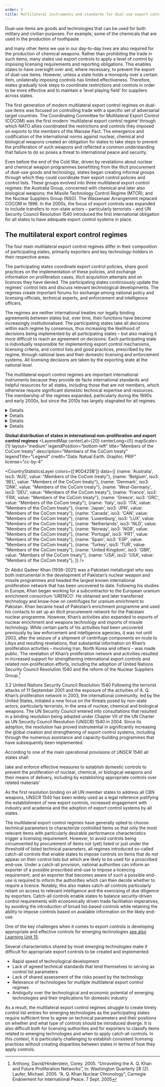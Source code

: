 ```yaml
---
order: 3
title: Multilateral instruments and standards for dual-use export controls
---
```


<LectureVideo smil="/lu12/HSFK-PC_LU12-CH03_12a_241219.smil" provider="video-stream">

  Dual-use items are goods and technologies that can be used for both military and civilian purposes. For example, some of the chemicals that are used in the production of toothpaste
  <Figure
    size="medium"
    src="toothpaste.jpg"
    caption="Putting toothpaste on a toothbrush"
    alt="A close-up photograph of a turquoise toothbrush with white and green bristles. A dollop of white toothpaste with small red specks is being squeezed onto the bristles from a partially visible toothpaste tube. The background is blurred, with soft circular light reflections creating a bokeh effect. "
    credit="Thegreenj/Wiki Commons"
    license=""
  ></Figure>
  and many other items we use in our day-to-day lives are also required for the production of chemical weapons. Rather than prohibiting the trade in such items, many states use export controls to apply a level of control by imposing licensing requirements and reporting obligations. This enables states to have oversight over and, where necessary, to prevent the export of dual-use items. However, unless a state holds a monopoly over a certain item, unilaterally imposing controls has limited effectiveness. Therefore, states gradually took steps to coordinate restrictions and controls in order to be more effective and to maintain a ‘level playing field’ for suppliers across states.

  The first generation of modern multilateral export control regimes on dual-use items was focused on controlling trade with a specific set of adversarial target countries. The Coordinating Committee for Multilateral Export Control (COCOM) was the first modern ‘multilateral export control regime’ through which NATO allies coordinated the restrictions and controls they imposed on exports to the members of the Warsaw Pact. The emergence and codification of the international norms against nuclear, chemical and biological weapons created an obligation for states to take steps to prevent the proliferation of such weapons and reflected a common understanding that failure to do so poses a threat to international peace and security.

  Even before the end of the Cold War, driven by revelations about nuclear and chemical weapon programmes benefitting from the illicit procurement of dual-use goods and technology, states began creating informal groups through which they could coordinate their export control policies and control lists. These groups evolved into three multilateral export control regimes: the Australia Group, concerned with chemical and later also biological weapons; the Missile Technology Control Regime (MTCR); and the Nuclear Suppliers Group (NSG). The Wassenaar Arrangement replaced COCOM in 1996. In the 2000s, the focus of export controls was expanded to include transfers to non-state actors – particularly terrorists – and UN Security Council Resolution 1540 introduced the first international obligation for all states to have adequate export control systems in place.

</LectureVideo>
<Gallery>
<Figure
  size="medium"
  src="land-rover.jpg"
  caption="A **Land Rover Defender** used by the Royal Air Force fire service. It is almost identical to the versions used by civilian agencies such as the police or fire brigade"
  alt="Picture of a Land-Rover in camouflage and a sign saying 'AF Fire Service' standing at parking lot."
  credit="UK Emergency Vehicles"
  license=""
></Figure>
<Figure
  size="medium"
  src="3DGun.jpg"
  caption="**Additive manufacturing** (often called 3D printing) might cause severe problems in the future. While 3D printers can be used to easily produce civilian objects, they can also be used to produce, for example, spare parts for restricted weapons or even whole weapons. Example: Prototype of FGC-9."
  alt="Picture of a printed gun."
  credit="JStark1809/Wikimedia"
  license=""
></Figure>
<Figure
  size="medium"
  src="code.jpg"
  caption="**Software code** can also be considered dual use, for example software for decryption or encryption or to enhance communication."
  alt="Image of a screen with colour-coded but illegible software code"
  credit="JStark1809/Wikimedia"
  license=""
></Figure>
</Gallery>

## The multilateral export control regimes

The four main multilateral export control regimes differ in their composition of participating states, primarily exporters and key technology-holders in their respective areas.

<Figure
  size="medium"
  src="GraphOnRegimeFunctions.png"
  caption="Regime functions"
  alt="Image of a screen with colour-coded but illegible software code"
  credit="JStark1809/Wikimedia"
  license=""
  expandable={true}
></Figure>

The participating states coordinate export control policies, share good practices on the implementation of these policies, and exchange information on proliferation cases, illicit acquisition attempts and on licences they have denied. The participating states continuously update the regimes’ control lists and discuss relevant technological developments. The regimes create important forums for exchange among national policy and licensing officials, technical experts, and enforcement and intelligence officers.

The regimes are neither international treaties nor legally binding agreements between states but, over time, their functions have become increasingly institutionalised. The participating states take all decisions within each regime by consensus, thus increasing the likelihood of decisions being implemented by all participating states – but also making it more difficult to reach an agreement on decisions. Each participating state is individually responsible for implementing export control mechanisms, licensing criteria, and control lists and good practices, prescribed by the regime, through national laws and their domestic licensing and enforcement systems. All licensing decisions are taken by the exporting state at the national level.

<Figure
  size="medium"
  src="DALL-E.png"
  caption="How ChatGPT visualizes export controls for international security"
  alt="he image is a conceptual illustration representing export controls for international security. A large, semi-transparent globe with interconnected trade routes is at the center, symbolizing global commerce. Surrounding the globe are cargo ships, containers, and airplanes being inspected by security officers using scanning equipment, representing regulatory oversight. In the background, a digital firewall with a glowing grid pattern symbolizes cyber controls on sensitive technologies. The image uses a blend of blue and red lighting—blue representing security and order, while red signifies restricted trade and export limitations."
  credit="Image generated using artificial intelligence (AI) via OpenAI’s DALL·E tool"
  license=""
  expandable={true}
></Figure>

The multilateral export control regimes are important international instruments because they provide de facto international standards and helpful resources for all states, including those that are not members, which otherwise require significant domestic technical expertise and resources. The membership of the regimes expanded, particularly during the 1990s and early 2000s, but since the 2010s has largely stagnated for all regimes.

<DetailsGroup>
  <Details summary="The Nuclear Suppliers Group">
    The NSG is currently the main multilateral export control regime concerned with the non-proliferation of nuclear weapons. The NSG was created in 1974 as the ‘London Club’ comprising seven major nuclear supplier countries, in response to the first nuclear weapon test conducted by India – a state not recognised as a nuclear weapon state under the Treaty on the Non-proliferation of Nuclear Weapons (NPT). The NSG initially created a set of guidelines incorporating a list of items triggering IAEA safeguards and remained largely dormant between 1978 and 1990. In 1992, the NSG established guidelines for transfers of nuclear-related dual-use equipment, material and technology, an information exchange, an exchange of denial notifications, and a requirement for trigger list item recipients to have signed a full-scale safeguards agreement. The NSG has 48 participating governments and permanent observer status has been granted to the European Commission and the chair of the Zangger Committee.
  </Details>

  <Details summary="The Wassenaar Arrangement">
    The Wassenaar Arrangement became operational in 1996 (Wassenaar Arrangement, 2022a). The membership of the Wassenaar Arrangement has since expanded to include 42 participating states (Wassenaar Arrangement, 2022b). The objective of the Wassenaar Arrangement is to increase transparency and responsibility in transfers of conventional arms as well as dual-use goods and technologies related to conventional military capabilities. The Wassenaar Arrangement guidelines seek to harmonise export controls to prevent transfers from contributing to ‘destabilizing accumulations’ of conventional arms and dual-use items that would endanger international and regional security and stability, later expanded to include preventing such transfers to terrorists. The Wassenaar Arrangement also established control lists and information exchange mechanisms between participating states on licence denials, and in some cases on licences granted for especially sensitive items.
  </Details>

  <Details summary="The Missile Technology Control Regime">
    The MTCR was created in 1987 by the Group of Seven largest industrialised states and has since grown to include 35 participating states, referred to as the partners. Another three states have unilaterally declared their formal adherence to the guidelines and control lists of the MTCR, but have not been admitted as partners. The purpose of the MTCR is to contribute to preventing the proliferation of nuclear weapons by impeding the proliferation of missiles and other uncrewed nuclear weapon delivery systems. The scope of the controls expanded to include ballistic and cruise missiles and all uncrewed aerial vehicles (UAVs) capable of delivering chemical, biological or nuclear weapons. The MTCR partners committed to deny – in all but the most exceptional circumstances – licence applications for transfers of uncrewed delivery systems with a ‘payload of at least 500 kg to a range of at least 300 km’ or which are destined to be used to deliver chemical, biological or nuclear weapons (Category I). The MTCR further prescribes that transfers should be subject to case-by-case licensing decisions by partner governments for missiles and UAVs with a maximum range of at least 300 km and a wide range of dual-use goods, materials and technologies for missile, UAV and space launch vehicle applications (Category II).[^1]
  </Details>

  <Details summary="The Australia Group">
    The Australia Group is a multilateral export control regime harmonising export controls to prevent states from contributing to the proliferation of chemical and biological weapons. The UN investigations into the use of chemical weapons in the Iran–Iraq War was a catalyst for the Australian initiative that ultimately led to the creation of the Australia Group in 1985. The investigations had found evidence for illicit procurement of precursor chemicals and materials from several Western states by both Iran and Iraq. Since its creation, the scope of the Australia Group has expanded to include chemical and biological weapons and equipment, materials and technology relevant to their development, production and use. Its membership has also increased from its 15 founding members to currently 42 states and the European Union. One state has submitted a political declaration to formally adhere to the Australia Group guidelines and control lists.[^2]
  </Details>
</DetailsGroup>

**Global distribution of states in international non-proliferation and export control regimes**
<LayeredMap
  centerLat={20}
  centerLong={0}
  mapScale={1}
  layout="medium"
  legendPosition="bottom-left"
  title="Members of the CoCom treaty"
  description="Members of the CoCom treaty"
  legendTitle="Legend"
  credit="Data: Natual Earth. Graphic: PRIF"
  license="cc-by-4"
>

  <CountryStatisticsLayer
    colors={['#0D425B']}
    data={[
      {name: 'Australia', iso3: 'AUS', value: "Members of the CoCom treaty"},
      {name: 'Belgium', iso3: 'BEL', value: "Members of the CoCom treaty"},
      {name: 'Denmark', iso3: 'DNK', value: "Members of the CoCom treaty"},
      {name: 'West-Germany', iso3: 'DEU', value: "Members of the CoCom treaty"},
      {name: 'France', iso3: 'FRA', value: "Members of the CoCom treaty"},
      {name: 'Greece', iso3: 'GRC', value: "Members of the CoCom treaty"},
      {name: 'Italy', iso3: 'ITA', value: "Members of the CoCom treaty"},
      {name: 'Japan', iso3: 'JPN', value: "Members of the CoCom treaty"},
      {name: 'Canada', iso3: 'CAN', value: "Members of the CoCom treaty"},
      {name: 'Luxemburg', iso3: 'LUX', value: "Members of the CoCom treaty"},
      {name: 'Netherlands', iso3: 'NLD', value: "Members of the CoCom treaty"},
      {name: 'Norway', iso3: 'NOR', value: "Members of the CoCom treaty"},
      {name: 'Portugal', iso3: 'PRT', value: "Members of the CoCom treaty"},
      {name: 'Spain', iso3: 'ESP', value: "Members of the CoCom treaty"},
      {name: 'Turkey', iso3: 'TUR', value: "Members of the CoCom treaty"},
      {name: 'United Kingdom', iso3: 'GBR', value: "Members of the CoCom treaty"},
      {name: 'USA', iso3: 'USA', value: "Members of the CoCom treaty"},
    ]}
  />
</LayeredMap>


<Callout title="A. Q. Khan’s proliferation network">

  Dr Abdul Qadeer Khan (1936–2021) was a Pakistani metallurgist who was both instrumental in the development of Pakistan’s nuclear weapon and missile programmes and headed the largest known international proliferation network that has been uncovered to date. Following his studies in Europe, Khan began working for a subcontractor to the European uranium enrichment consortium ‘URENCO’. He obtained and later transferred technology and know-how on centrifuges for uranium enrichment to Pakistan. Khan became head of Pakistan’s enrichment programme and used his contacts to set up an illicit procurement network for the Pakistani nuclear programme. However, Khan’s activities also expanded to exports of nuclear enrichment and weapons technology and imports of missile technology. While certain parts of his activities had been uncovered previously by law enforcement and intelligence agencies, it was not until 2003, after the seizure of a shipment of centrifuge components en route to Libya and resulting revelations, that substantial information on Khan’s proliferation activities – involving Iran, North Korea and others – was made public. The revelation of Khan’s proliferation network and activities resulted in increased support for strengthening international export controls and related non-proliferation efforts, including the adoption of United Nations Security Council Resolution 1540 and the reform of the Nuclear Suppliers Group.[^3]

</Callout>

3.2 United Nations Security Council Resolution 1540
Following the terrorist attacks of 11 September 2001 and the exposure of the activities of A. Q. Khan’s proliferation network in 2003, the international community, led by the United States, initiated a new focus on the threats posed by non-state actors, particularly terrorists, in the area of nuclear, chemical and biological weapons. The UN Security Council entered into consultations that resulted in a binding resolution being adopted under Chapter VII of the UN Charter as UN Security Council Resolution (UNSCR) 1540 in 2004. Since its adoption, the resolution has proved instrumental in significantly increasing the global creation and strengthening of export control systems, including through the numerous assistance and capacity-building programmes that have subsequently been implemented.

According to one of the main operational provisions of UNSCR 1540 all states shall:

  <Quote type="document" fullDocument="https://www.un.org/en/sc/1540/1540-fact-sheet.shtm" cite='United Nations Security Council, 2004'>
    take and enforce effective measures to establish domestic controls to prevent the proliferation of nuclear, chemical, or biological weapons and their means of delivery, including by establishing appropriate controls over related materials’
  </Quote>

As the first resolution binding on all UN member states to address all CBN weapons, UNSCR 1540 has been widely used as a legal reference justifying the establishment of new export controls, increased engagement with industry and academia and the adoption of export control systems by all states.

<Callout title="Catch-all controls">

  The multilateral export control regimes have generally opted to choose technical parameters to characterize controlled items so that only the most relevant items with particularly desirable performance characteristics trigger a licensing requirement. However, to avoid controls being circumvented by procurement of items not (yet) listed or just under the threshold of listed technical parameters, all regimes introduced so-called catch-all controls that enable states to impose controls on items that do not appear on their control lists but which are likely to be used for a proscribed end-use. Under a catch-all provision, national authorities can inform an exporter of a possible proscribed end-use to impose a licencing requirement, and an exporter that becomes aware of such a possible end-use is required to inform the authorities which can then decide whether to require a licence. Notably, this also makes catch-all controls particularly reliant on access to relevant intelligence and the exercising of due diligence by exporters. Catch-all controls enable states to balance security-driven control requirements with economically driven trade facilitation imperatives, by avoiding the introduction of broad list-based controls while retaining the ability to impose controls based on available information on the likely end-use.
</Callout>

One of the key challenges when it comes to export controls is developing appropriate and effective controls for emerging technologies [see also Learning Unit 15](/lu-15/).

Several characteristics shared by most emerging technologies make it difficult for appropriate export controls to be created and implemented:
- Rapid speed of technological development
- Lack of agreed technical standards that lend themselves to serving as control list parameters
- Lack of shared assessment of the risks posed by the technology
- Relevance of technologies for multiple multilateral export control regimes
- Ambiguity over the technological and economic potential of emerging technologies and their implications for domestic industry

As a result, the multilateral export control regimes struggle to create timely control list entries for emerging technologies as the participating states require sufficient time to agree on technical parameters and their positions on whether and what type of controls should be introduced diverge. It is also difficult both for licensing authorities and for exporters to classify items related to emerging technologies and when to apply catch-all controls. In this context, it is particularly challenging to establish consistent licensing practices without creating disparities between states in terms of how they apply controls.

<Quiz>
  <Question type="MultipleChoice" question="Which of the multilateral export control regimes has the most participating states?" hint="Select the correct answer.">
    <Choice value="The Australia Group" />
    <Choice value="The Missile Technology Control Regime" />
    <Choice correct="true" value="The Nuclear Suppliers Group" />
    <Choice value="The Wassenaar Arrangement for Conventional Arms and Dual-use Goods and Technologies" />
  </Question>

  <Question type="MultipleChoice" question="Sort the four multilateral export control regimes discussed in this module from oldest to newest. A. The Australia Group; B. The Missile Technology Control Regime; C. The Nuclear Suppliers Group; D. The Wassenaar Arrangement." hint="Select the correct order.">
    <Choice value="A, B, C, D" />
    <Choice value="B, C, D, A" />
    <Choice correct="true" value="C, A, B, D" />
    <Choice value="D, B, A, C" />
  </Question>

  <Question type="MultipleChoice" question="Which of the following correctly describes the provisions and decisions of the multilateral export control regimes?" hint="Select the correct statement.">
    <Choice value="Legally binding, decisions by consensus" />
    <Choice correct="true" value="Politically binding, decisions by consensus" />
    <Choice value="Legally binding, decisions by qualified majority" />
    <Choice value="Politically binding, decisions by qualified majority" />
  </Question>
</Quiz>




[^1]: https://www.mtcr.info/en
[^2]: https://australiagroup.net
[^3]: Anthony, David/Hinderstein, Corey. 2005. “Unraveling the A. Q. Khan and Future Proliferation Networks”, in: Washington Quarterly 28 (2). Laufer, Michael. 2005. “A. Q. Khan Nuclear Chronology”, Carnegie Endowment for International Peace. 7 Sept. 2005
